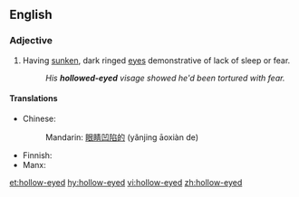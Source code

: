 ==English==

===Adjective===
{{en-adj}}

# Having [[sunken]], dark ringed [[eye]]s demonstrative of lack of sleep or fear.
#: ''His '''hollowed-eyed''' visage showed he'd been tortured with fear.''

====Translations====
{{trans-top|having sunken, dark ringed eyes}}
* Chinese:
*: Mandarin: [[眼睛]][[凹陷]][[的]] (yǎnjing āoxiàn de)
{{trans-mid}}
* Finnish: {{t|fi|tyhjäkatseinen}}
* Manx: {{t|gv|lagg-hooillagh}}
{{trans-bottom}}

[[et:hollow-eyed]]
[[hy:hollow-eyed]]
[[vi:hollow-eyed]]
[[zh:hollow-eyed]]